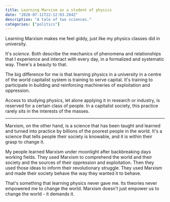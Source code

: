 ```yaml
---
title: Learning Marxism as a student of physics
date: "2020-07-11T22:12:03.284Z"
description: "A tale of two sciences."
categories: ["politics"]
---
```


Learning Marxism makes me feel giddy, just like my physics classes did in university.

It's _science_. Both describe the mechanics of phenomena and relationships that I experience and interact with every day, in a formalized and systematic way. There's a beauty to that.

The big difference for me is that learning physics in a university in a centre of the world capitalist system is training to serve capital. It's training to participate in building and reinforcing machineries of exploitation and oppression.

Access to studying physics, let alone applying it in research or industry, is reserved for a certain class of people. In a capitalist society, this practice rarely sits in the interests of the masses.

---

Marxism, on the other hand, is a science that has been taught and learned and turned into practice by billions of the poorest people in the world. It's a science that tells people their society is knowable, and it is within their grasp to change it.

My people learned Marxism under moonlight after backbreaking days working fields. They used Marxism to comprehend the world and their society and the sources of their oppression and exploitation. Then they used those ideas to inform their revolutionary struggle. They used Marxism and made their society behave the way they wanted it to behave.

That's something that learning physics never gave me. Its theories never empowered me to change the world. Marxism doesn't just empower us to change the world - it demands it.
